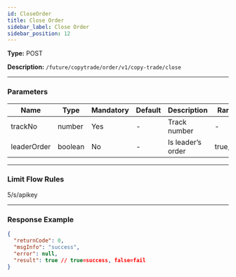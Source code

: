 ```yaml
---
id: CloseOrder
title: Close Order
sidebar_label: Close Order
sidebar_position: 12
---
```


**Type:** POST

**Description:** `/future/copytrade/order/v1/copy-trade/close`

---

### Parameters

| Name        | Type    | Mandatory | Default | Description       | Ranges     |
| ----------- | ------- | --------- | ------- | ----------------- | ---------- |
| trackNo     | number  | Yes       | -       | Track number      | -          |
| leaderOrder | boolean | No        | -       | Is leader’s order | true,false |

---

### Limit Flow Rules

5/s/apikey

---

### Response Example

```json
{
  "returnCode": 0,
  "msgInfo": "success",
  "error": null,
  "result": true // true=success, false=fail
}
```

